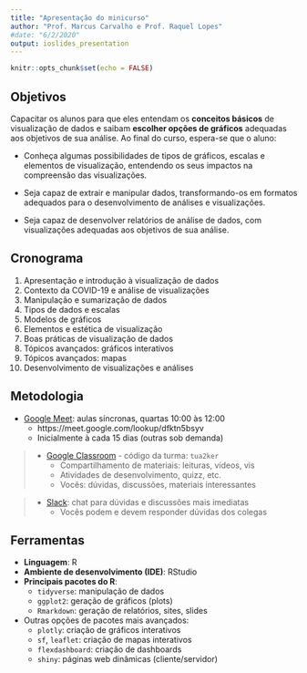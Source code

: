 ```yaml
---
title: "Apresentação do minicurso"
author: "Prof. Marcus Carvalho e Prof. Raquel Lopes"
#date: "6/2/2020"
output: ioslides_presentation
---
```


```r
knitr::opts_chunk$set(echo = FALSE)
```

## Objetivos

Capacitar os alunos para que eles entendam os **conceitos básicos** de visualização de dados e saibam **escolher opções de gráficos** adequadas aos objetivos de sua análise. Ao final do curso, espera-se que o aluno:

- Conheça algumas possibilidades de tipos de gráficos, escalas e elementos de
visualização, entendendo os seus impactos na compreensão das visualizações.

- Seja capaz de extrair e manipular dados, transformando-os em formatos adequados para
o desenvolvimento de análises e visualizações.

- Seja capaz de desenvolver relatórios de análise de dados, com visualizações adequadas
aos objetivos de sua análise.

## Cronograma

1. Apresentação e introdução à visualização de dados
2. Contexto da COVID-19 e análise de visualizações
2. Manipulação e sumarização de dados
4. Tipos de dados e escalas
5. Modelos de gráficos
6. Elementos e estética de visualização
7. Boas práticas de visualização de dados
8. Tópicos avançados: gráficos interativos
9. Tópicos avançados: mapas
10. Desenvolvimento de visualizações e análises


## Metodologia

- [Google Meet](https://meet.google.com/lookup/dfktn5bsyv): aulas síncronas, quartas 10:00 às 12:00
    - https://meet.google.com/lookup/dfktn5bsyv
    - Inicialmente à cada 15 dias (outras sob demanda)

> - [Google Classroom](https://classroom.google.com/) - código da turma: `tua2ker`
>     - Compartilhamento de materiais: leituras, vídeos, vis
>     - Atividades de desenvolvimento, quizz, etc.
>     - Vocês: dúvidas, discussões, materiais interessantes
  
> - [Slack](https://join.slack.com/t/vis-covid/shared_invite/zt-evykvorp-y7gDANMBvnur9nX0hOz~uA): chat para dúvidas e discussões mais imediatas
>     - Vocês podem e devem responder dúvidas dos colegas


## Ferramentas

- **Linguagem**: R
- **Ambiente de desenvolvimento (IDE)**: RStudio
- **Principais pacotes do R**:
    - `tidyverse`: manipulação de dados
    - `ggplot2`: geração de gráficos (plots)
    - `Rmarkdown`: geração de relatórios, sites, slides
- Outras opções de pacotes mais avançados:
  - `plotly`: criação de gráficos interativos
  - `sf`, `leaflet`: criação de mapas interativos
  - `flexdashboard`: criação de dashboards
  - `shiny`: páginas web dinâmicas (cliente/servidor)

